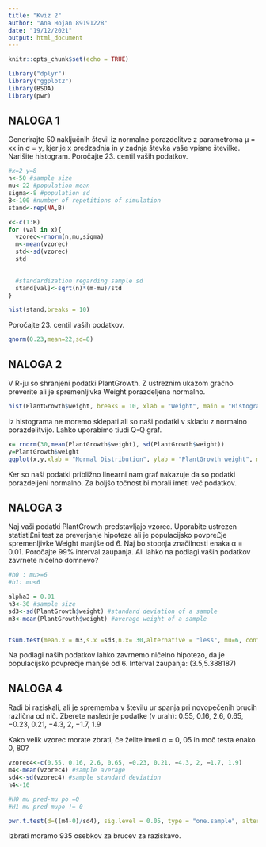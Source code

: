 ---
title: "Kviz 2"
author: "Ana Hojan 89191228"
date: "19/12/2021"
output: html_document
---

```{r setup, include=FALSE}
knitr::opts_chunk$set(echo = TRUE)

library("dplyr")
library("ggplot2")
library(BSDA)
library(pwr)

```

## NALOGA 1
Generirajte 50 naključnih števil iz normalne porazdelitve z parametroma µ = xx in σ = y, kjer je x predzadnja in y zadnja števka vaše vpisne številke. Narišite histogram. Poročajte 23. centil vaših podatkov.


```{r}
#x=2 y=8
n<-50 #sample size
mu<-22 #population mean
sigma<-8 #population sd
B<-100 #number of repetitions of simulation
stand<-rep(NA,B)

x<-c(1:B)
for (val in x){
  vzorec<-rnorm(n,mu,sigma)
  m<-mean(vzorec)
  std<-sd(vzorec)
  std

  
  #standardization regarding sample sd
  stand[val]<-sqrt(n)*(m-mu)/std
}

hist(stand,breaks = 10)


```

Poročajte 23. centil vaših podatkov.
```{r}
qnorm(0.23,mean=22,sd=8)
```

## NALOGA 2
V R-ju so shranjeni podatki PlantGrowth. Z ustreznim ukazom gračno preverite ali je spremenljivka Weight porazdeljena normalno.

```{r}


hist(PlantGrowth$weight, breaks = 10, xlab = "Weight", main = "Histogram of the weight of PlantgGrowth")
```

Iz histograma ne moremo sklepati ali so naši podatki v skladu z normalno porazdelitvijo. Lahko uporabimo tiudi Q-Q graf.

```{r}
x= rnorm(30,mean(PlantGrowth$weight), sd(PlantGrowth$weight))
y=PlantGrowth$weight
qqplot(x,y,xlab = "Normal Distribution", ylab = "PlantGrowth weight", main = "Q-Q Plot")

```
Ker so naši podatki približno linearni nam graf nakazuje da so podatki porazdeljeni normalno. Za boljšo točnost bi morali imeti več podatkov.



## NALOGA 3
 Naj vaši podatki PlantGrowth predstavljajo vzorec. Uporabite ustrezen 
statisti£ni test za preverjanje hipoteze ali je populacijsko povpre£je spremenljivke Weight manjše od 6. Naj bo stopnja značilnosti enaka α = 0.01. Poročajte 99% interval zaupanja. Ali lahko na podlagi vaših podatkov zavrnete ničelno domnevo?

```{r}
#h0 : mu>=6
#h1: mu<6

alpha3 = 0.01
n3<-30 #sample size
sd3<-sd(PlantGrowth$weight) #standard deviation of a sample
m3<-mean(PlantGrowth$weight) #average weight of a sample


tsum.test(mean.x = m3,s.x =sd3,n.x= 30,alternative = "less", mu=6, conf.level = 0.99, var.equal = TRUE )

```
Na podlagi naših podatkov lahko zavrnemo ničelno hipotezo, da je populacijsko povprečje manjše od 6.
Interval zaupanja: (3.5,5.388187)



## NALOGA 4
Radi bi raziskali, ali je sprememba v številu ur spanja pri novopečenih
brucih različna od nič. Zberete naslednje podatke (v urah):
  0.55, 0.16, 2.6, 0.65, −0.23, 0.21, −4.3, 2, −1.7, 1.9

 Kako velik vzorec morate zbrati, če želite imeti α = 0, 05 in moč testa enako 0, 80?

```{r}
vzorec4<-c(0.55, 0.16, 2.6, 0.65, −0.23, 0.21, −4.3, 2, −1.7, 1.9)
m4<-mean(vzorec4) #sample average
sd4<-sd(vzorec4) #sample standard deviation
n4<-10

#H0 mu pred-mu po =0
#H1 mu pred-mupo != 0

pwr.t.test(d=((m4-0)/sd4), sig.level = 0.05, type = "one.sample", alternative = "two.sided", power = 0.8)


```
Izbrati moramo 935 osebkov za brucev za raziskavo.



